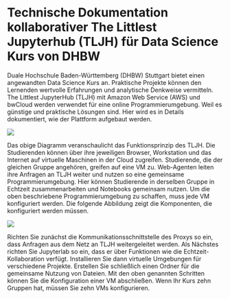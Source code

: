 # Technische Dokumentation kollaborativer The Littlest Jupyterhub (TLJH) für Data Science Kurs von DHBW
 
Duale Hochschule Baden-Württemberg (DHBW) Stuttgart bietet einen angewandten Data Science Kurs an. Praktische Projekte können den Lernenden wertvolle Erfahrungen und analytische Denkweise vermitteln. The Littlest JupyterHub (TLJH) mit Amazon Web Service (AWS) und bwCloud werden verwendet für eine online Programmierumgebung. Weil es günstige und praktische Lösungen sind. Hier wird es in Details dokumentiert, wie der Plattform aufgebaut werden.

![](../Images/Ab21.png)

Das obige Diagramm veranschaulicht das Funktionsprinzip des TLJH. Die Studierenden können über ihre jeweiligen Browser, Workstation und das Internet auf virtuelle Maschinen in der Cloud zugreifen. Studierende, die der gleichen Gruppe angehören, greifen auf eine VM zu. Web-Agenten leiten ihre Anfragen an TLJH weiter und nutzen so eine gemeinsame Programmierumgebung. Hier können Studierende in derselben Gruppe in Echtzeit zusammenarbeiten und Notebooks gemeinsam nutzen.
Um die oben beschriebene Programmierumgebung zu schaffen, muss jede VM konfiguriert werden. Die folgende Abbildung zeigt die Komponenten, die konfiguriert werden müssen.

![](../Images/Ab22.png)

Richten Sie zunächst die Kommunikationsschnittstelle des Proxys so ein, dass Anfragen aus dem Netz an TLJH weitergeleitet werden. Als Nächstes richten Sie Jupyterlab so ein, dass er über Funktionen wie die Echtzeit-Kollaboration verfügt. Installieren Sie dann virtuelle Umgebungen für verschiedene Projekte. Erstellen Sie schließlich einen Ordner für die gemeinsame Nutzung von Dateien.
Mit den oben genannten Schritten können Sie die Konfiguration einer VM abschließen. Wenn Ihr Kurs zehn Gruppen hat, müssen Sie zehn VMs konfigurieren.
